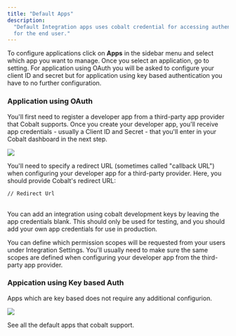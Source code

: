 ```yaml
---
title: "Default Apps"
description:
  "Default Integration apps uses cobalt credential for accessing authentication
  for the end user."
---
```


To configure applications click on **Apps** in the sidebar menu and select which
app you want to manage. Once you select an application, go to setting. For
application using OAuth you will be asked to configure your client ID and secret
but for application using key based authentication you have to no further
configuration.

### Application using OAuth

You'll first need to register a developer app from a third-party app provider
that Cobalt supports. Once you create your developer app, you'll receive app
credentials - usually a Client ID and Secret - that you'll enter in your Cobalt
dashboard in the next step.

![](/images/default-apps-1.png)

You'll need to specify a redirect URL (sometimes called "callback URL") when
configuring your developer app for a third-party provider. Here, you should
provide Cobalt's redirect URL:

```
// Redirect Url
```

<br />

<Note>
  You can add an integration using cobalt development keys by leaving the app
  credentials blank. This should only be used for testing, and you should add
  your own app credentials for use in production.
</Note>

You can define which permission scopes will be requested from your users under
Integration Settings. You'll usually need to make sure the same scopes are
defined when configuring your developer app from the third-party app provider.

### Appication using Key based Auth

Apps which are key based does not require any additional configurion.

![](/images/default-apps-2.png)

See all the default apps that cobalt support.

<Card title="Apps" icon="file" href="/cobalt/apps/sales" />

